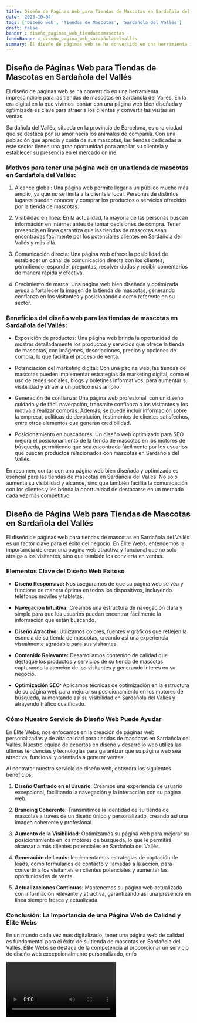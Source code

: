```yaml
---
title: Diseño de Páginas Web para Tiendas de Mascotas en Sardañola del Vallés
date: '2023-10-04'
tags: ['Diseño web', 'Tiendas de Mascotas', 'Sardañola del Vallés']
draft: false
banner : diseño_paginas_web_tiendasdemascotas
fondoBanner : diseño_pagina_web_sardañoladelvallés
summary: El diseño de páginas web se ha convertido en una herramienta imprescindible para las tiendas de mascotas en Sardañola del Vallés. En la era digital en la que vivimos, contar con una página web bien diseñada y optimizada es clave para atraer a los clientes y convertir las visitas en ventas.
---
```


## Diseño de Páginas Web para Tiendas de Mascotas en Sardañola del Vallés

El diseño de páginas web se ha convertido en una herramienta imprescindible para las tiendas de mascotas en Sardañola del Vallés. En la era digital en la que vivimos, contar con una página web bien diseñada y optimizada es clave para atraer a los clientes y convertir las visitas en ventas.

Sardañola del Vallés, situada en la provincia de Barcelona, es una ciudad que se destaca por su amor hacia los animales de compañía. Con una población que aprecia y cuida de sus mascotas, las tiendas dedicadas a este sector tienen una gran oportunidad para ampliar su clientela y establecer su presencia en el mercado online.

### Motivos para tener una página web en una tienda de mascotas en Sardañola del Vallés:

1. Alcance global: Una página web permite llegar a un público mucho más amplio, ya que no se limita a la clientela local. Personas de distintos lugares pueden conocer y comprar los productos o servicios ofrecidos por la tienda de mascotas.

2. Visibilidad en línea: En la actualidad, la mayoría de las personas buscan información en internet antes de tomar decisiones de compra. Tener presencia en línea garantiza que las tiendas de mascotas sean encontradas fácilmente por los potenciales clientes en Sardañola del Vallés y más allá.

3. Comunicación directa: Una página web ofrece la posibilidad de establecer un canal de comunicación directa con los clientes, permitiendo responder preguntas, resolver dudas y recibir comentarios de manera rápida y efectiva.

4. Crecimiento de marca: Una página web bien diseñada y optimizada ayuda a fortalecer la imagen de la tienda de mascotas, generando confianza en los visitantes y posicionándola como referente en su sector.

### Beneficios del diseño web para las tiendas de mascotas en Sardañola del Vallés:

- Exposición de productos: Una página web brinda la oportunidad de mostrar detalladamente los productos y servicios que ofrece la tienda de mascotas, con imágenes, descripciones, precios y opciones de compra, lo que facilita el proceso de venta.

- Potenciación del marketing digital: Con una página web, las tiendas de mascotas pueden implementar estrategias de marketing digital, como el uso de redes sociales, blogs y boletines informativos, para aumentar su visibilidad y atraer a un público más amplio.

- Generación de confianza: Una página web profesional, con un diseño cuidado y de fácil navegación, transmite confianza a los visitantes y los motiva a realizar compras. Además, se puede incluir información sobre la empresa, políticas de devolución, testimonios de clientes satisfechos, entre otros elementos que generan credibilidad.

- Posicionamiento en buscadores: Un diseño web optimizado para SEO mejora el posicionamiento de la tienda de mascotas en los motores de búsqueda, permitiendo que sea encontrada fácilmente por los usuarios que buscan productos relacionados con mascotas en Sardañola del Vallés.

En resumen, contar con una página web bien diseñada y optimizada es esencial para las tiendas de mascotas en Sardañola del Vallés. No solo aumenta su visibilidad y alcance, sino que también facilita la comunicación con los clientes y les brinda la oportunidad de destacarse en un mercado cada vez más competitivo.

<GifSeo />

<Cta />

## Diseño de Página Web para Tiendas de Mascotas en Sardañola del Vallés

El diseño de páginas web para tiendas de mascotas en Sardañola del Vallés es un factor clave para el éxito del negocio. En Élite Webs, entendemos la importancia de crear una página web atractiva y funcional que no solo atraiga a los visitantes, sino que también los convierta en ventas.

### Elementos Clave del Diseño Web Exitoso

- **Diseño Responsivo:** Nos aseguramos de que su página web se vea y funcione de manera óptima en todos los dispositivos, incluyendo teléfonos móviles y tabletas.

- **Navegación Intuitiva:** Creamos una estructura de navegación clara y simple para que los usuarios puedan encontrar fácilmente la información que están buscando.

- **Diseño Atractivo:** Utilizamos colores, fuentes y gráficos que reflejen la esencia de su tienda de mascotas, creando así una experiencia visualmente agradable para sus visitantes.

- **Contenido Relevante:** Desarrollamos contenido de calidad que destaque los productos y servicios de su tienda de mascotas, capturando la atención de los visitantes y generando interés en su negocio.

- **Optimización SEO:** Aplicamos técnicas de optimización en la estructura de su página web para mejorar su posicionamiento en los motores de búsqueda, aumentando así su visibilidad en Sardañola del Vallés y atrayendo tráfico cualificado.

### Cómo Nuestro Servicio de Diseño Web Puede Ayudar

En Élite Webs, nos enfocamos en la creación de páginas web personalizadas y de alta calidad para tiendas de mascotas en Sardañola del Vallés. Nuestro equipo de expertos en diseño y desarrollo web utiliza las últimas tendencias y tecnologías para garantizar que su página web sea atractiva, funcional y orientada a generar ventas.

Al contratar nuestro servicio de diseño web, obtendrá los siguientes beneficios:

1. **Diseño Centrado en el Usuario**: Creamos una experiencia de usuario excepcional, facilitando la navegación y la interacción con su página web.

2. **Branding Coherente**: Transmitimos la identidad de su tienda de mascotas a través de un diseño único y personalizado, creando así una imagen coherente y profesional.

3. **Aumento de la Visibilidad**: Optimizamos su página web para mejorar su posicionamiento en los motores de búsqueda, lo que le permitirá alcanzar a más clientes potenciales en Sardañola del Vallés.

4. **Generación de Leads**: Implementamos estrategias de captación de leads, como formularios de contacto y llamadas a la acción, para convertir a los visitantes en clientes potenciales y aumentar las oportunidades de venta.

5. **Actualizaciones Continuas**: Mantenemos su página web actualizada con información relevante y atractiva, garantizando así una presencia en línea siempre fresca y actualizada.

### Conclusión: La Importancia de una Página Web de Calidad y Élite Webs

En un mundo cada vez más digitalizado, tener una página web de calidad es fundamental para el éxito de su tienda de mascotas en Sardañola del Vallés. Élite Webs se destaca de la competencia al proporcionar un servicio de diseño web excepcionalmente personalizado, enfo

<Video />

<CtaBot job='Tiendas de Mascotas' city='Sardañola del Vallés'/>

<Gmaps query='Sardañola del Vallés+españa+maps' />